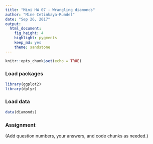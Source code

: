 ```yaml
---
title: "Mini HW 07 - Wrangling diamonds"
author: "Mine Cetinkaya-Rundel"
date: "Sep 26, 2017"
output: 
  html_document: 
    fig_height: 4
    highlight: pygments
    keep_md: yes
    theme: sandstone
---
```


```r
knitr::opts_chunk$set(echo = TRUE)
```

### Load packages

```r
library(ggplot2)
library(dplyr)
```

### Load data

```r
data(diamonds)
```

### Assignment

(Add question numbers, your answers, and code chunks as needed.)

